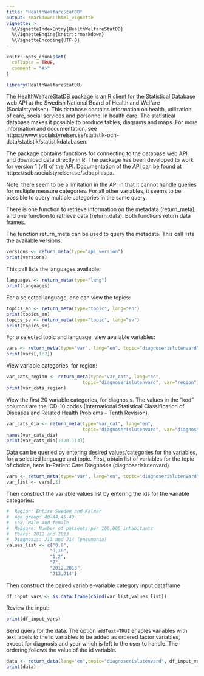 ```yaml
---
title: "HealthWelfareStatDB"
output: rmarkdown::html_vignette
vignette: >
  %\VignetteIndexEntry{HealthWelfareStatDB}
  %\VignetteEngine{knitr::rmarkdown}
  %\VignetteEncoding{UTF-8}
---
```


```r
knitr::opts_chunk$set(
  collapse = TRUE,
  comment = "#>"
)
```

```r
library(HealthWelfareStatDB)
```

The HealthWelfareStatDB package is an R client for the Statistical Database web 
API at the Swedish National Board of Health and Welfare (Socialstyrelsen). 
This database contains information on health, utilization of care, social services 
and personnel in health care. The statistical database makes it possible to produce 
tables, diagrams and maps. For more information and documentation, see
https://www.socialstyrelsen.se/statistik-och-data/statistik/statistikdatabasen.

The package contains functions for connecting to the database web API and 
download data directly in R. The package has been developed to work for version 1 
(v1) of the API. Documentation of the API can be found at 
https://sdb.socialstyrelsen.se/sdbapi.aspx. 

Note: there seem to be a limitation in the API in that it cannot handle
queries for multiple measure categories. For all other variables, it seems to
be possible to query multiple categories in the same query.

There is one function to retrieve information on the metadata (return_meta), 
and one function to retrieve data (return_data). Both functions return data
frames.

The function return_meta can be used to query the metadata. This call lists 
the available versions:
```r
versions <- return_meta(type="api_version")
print(versions)

```

This call lists the languages available:
```r
languages <- return_meta(type="lang")
print(languages)

```

For a selected language, one can view the topics:
```r
topics_en <- return_meta(type="topic", lang="en")
print(topics_en)
topics_sv <- return_meta(type="topic", lang="sv")
print(topics_sv)
```

For a selected topic and language, view available variables:
```r
vars <- return_meta(type="var", lang="en", topic="diagnoserislutenvard")
print(vars[,1:2])

```

View variable categories, for region:
```r
var_cats_region <- return_meta(type="var_cat", lang="en", 
                            topic="diagnoserislutenvard", var="region")
print(var_cats_region)

```

View the first 20 variable categories, for diagnosis. The values in the "kod" 
columns are the ICD-10 codes (International Statistical Classification of 
Diseases and Related Health Problems – Tenth Revision).
```r
var_cats_dia <- return_meta(type="var_cat", lang="en", 
                            topic="diagnoserislutenvard", var="diagnos")
names(var_cats_dia)
print(var_cats_dia[1:20,1:3])

```
Data can be queried by entering desired values/categories for the variables, for
a selected language and topic. First, obtain list of variables for the topic of 
choice, here In-Patient Care Diagnoses (diagnoserislutenvard)
```r
vars <- return_meta(type="var", lang="en", topic="diagnoserislutenvard")
var_list <- vars[,1]

```

Then construct the variable values list by entering the ids for the variable categories:
```r
#  Region: Entire Sweden and Kalmar
#  Age group: 40-44,45-49
#  Sex: Male and female
#  Measure: Number of patients per 100,000 inhabitants
#  Years: 2012 and 2013
#  Diagnosis: J13 and J14 (pneumonia)
values_list <- c("0,8",
                "9,10",
                "1,2",
                "7",
                "2012,2013",
                "J13,J14")
```

Then construct the paired variable-variable category input dataframe

```r
df_input_vars <- as.data.frame(cbind(var_list,values_list))

```

Review the input:
```r
print(df_input_vars)

```

Send query for the data. The option ```addText=TRUE ``` enables variables with 
text labels to the id variables to be added as ordered factor variables, except 
for diagnosis and year which is left to the user to handle. The ordering follows the
value of the id variable.
```r
data <- return_data(lang="en",topic="diagnoserislutenvard", df_input_vars, addText=TRUE)
print(data)
```




